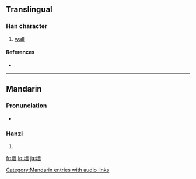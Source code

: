 {{also|墻|牆}}
==Translingual==

===Han character===
{{Han char|rn=32|rad=土|as=11|sn=14|four=|canj=土土金田 (GGCW)}}

# [[wall]]

====References====
* {{Han ref|kx=0238.191|hdz=10479.060|uh=5899|ud=22681}}

----

==Mandarin==

===Pronunciation===
* {{audio|zh-qiáng.ogg|audio}}

===Hanzi===
{{cmn-hanzi|tra=[[墻]], [[牆]]|pin=[[qiáng]] ([[qiang2]])|wg=ch'iang<sup>2</sup>}}

# {{defn|Mandarin}}

[[Category:Mandarin entries with audio links]]

[[fr:墙]]
[[lo:墙]]
[[ja:墙]]